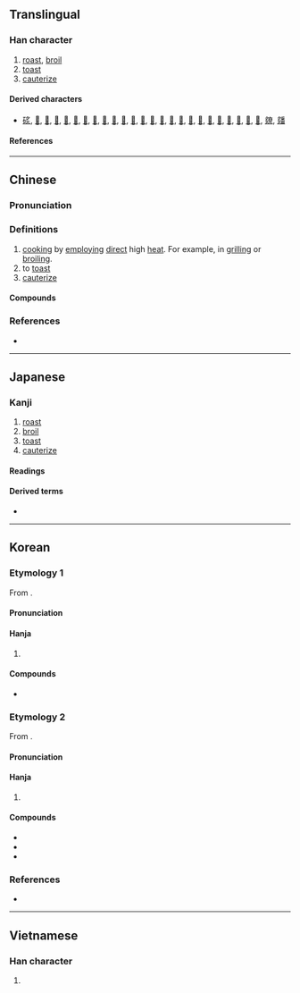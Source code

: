 {{character info}}
{{character info|0xf9fb}}
==Translingual==

===Han character===
{{Han char|rn=86|rad=火|as=04|sn=8|four=27809|canj=BF|ids=⿱⿴𠂊⺀火(GJK),⿱⿴𠂊冫火{HT),⿱爫火(V)}}

# [[roast]], [[broil]]
# [[toast]]
# [[cauterize]]

====Derived characters====
* [[䂹]], [[𠶨]], [[𣇧]], [[𣶋]], [[𤍙]], [[𤎡]], [[𤎢]], [[𤏝]], [[𤐬]], [[𤑃]], [[𤑗]], [[𤑩]], [[𤒗]], [[𤒣]], [[𤒧]], [[𤓏]], [[𤟙]], [[𦓟]], [[𦜡]], [[𦠁]], [[𦠹]], [[𦠺]], [[𨂂]], [[𨹾]], [[𩀲]], [[爒]], [[㸋]]

====References====
{{Han ref|kx=0667.240|dkj=18922|dj=1077.030|hdz=32192.160|uh=7099|ud=28825|bh=AAA5|bd=43685}}
{{Han ref|uh=F9FB}}

----

==Chinese==
{{zh-forms}}

===Pronunciation===
{{zh-pron
|m=zhì
|c=zek3,zik3
|h=pfs=lat
|mn=qz:chiak/xm,zz:chek/qz,tw,xm,zz:chià/twv:chia̍h/twv:chòaⁿ
|mn_note=chiak/chek - literary; chià - vernacular
|mc=y
|oc=y
|cat=v
}}
{{attention|zh|please check}}

===Definitions===
{{zh-hanzi}}

# [[cooking]] by [[employ]]ing [[direct]] high [[heat]]. For example, in [[grill]]ing or [[broil]]ing.
# to [[toast]]
# [[cauterize]]

====Compounds====
{{zh-der|冷炙|嘬炙|日炙風吹|日炙風篩|欲炙之色|殘杯冷炙|殘槃冷炙|殘羹冷炙|炎陽炙人|炙冰使燥|炙手可熱|炙熱|炙背|炙膚皸足|炙雞漬酒|炙鳳烹龍|焦炙|膾炙人口|行炙|親炙|餘杯冷炙|鴞炙}}

===References===
* {{R:yue:Hanzi}}

----

==Japanese==

===Kanji===
{{ja-kanji|grade=|rs=火04}}

# [[roast]]
# [[broil]]
# [[toast]]
# [[cauterize]]

====Readings====
{{ja-readings
|goon=しゃ,しゃく
|kanon=しゃ,せき
|kun=あぶ-る
}}

====Derived terms====
* {{ja-r|炙る|あぶる}}

----

==Korean==

===Etymology 1===
From {{der|ko|ltc|sort=자|-}} {{ltc-l|炙|id=1}}.
{{hanja-ety
|dk={{okm-l|쟝〮|cyá}}
|m={{okm-l|쟈〯|cyǎ}}
|mh={{okm-l|[[굽다|구을〮]]|kwùúl}}
|ml=雜語#하13A
}}

====Pronunciation====
{{ko-hanja-pron|자}}

====Hanja====
{{ko-hanja-search}}
{{ko-hanja|굽다|구울|자}}

# {{hanja form of|자|to [[roast]]; to [[broil]]}}

====Compounds====
{{der-top3|Compounds}}
* {{ko-l|회자|膾炙}}
{{der-bottom}}

===Etymology 2===
From {{der|ko|ltc|sort=적|-}} {{ltc-l|炙|id=2}}.
{{hanja-ety
|dk={{okm-l|젹〮|cyék}}
|m={{okm-l|젹〮|cyék}}
|mh={{okm-l|[[적#jeok|젹〮]]|cyék}}
|ml=食饌#중21A
}}

====Pronunciation====
{{ko-hanja-pron|적}}

====Hanja====
{{ko-hanja|굽다|구울|적}}

# {{hanja form of|적|[[w:Jeok|jeok]] {{gl|a Korean meat dish}}}}

====Compounds====
{{der-top3|Compounds}}
* {{ko-l|산적|散炙}}
* {{ko-l|맥적|貊炙}}
* {{ko-l|적철|炙鐵}}
{{der-bottom}}

===References===
* {{R:hanjadoc|6661}}

----

==Vietnamese==

===Han character===
{{vi-readings|reading=chá, chả, chích|rs=火04}}

# {{rfdef|vi|sort=火04}}